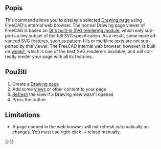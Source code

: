 <languages/>
<div lang="en" dir="ltr" class="mw-content-ltr">
{{docnav|[[Drawing_Clip|Clip]]|[[Drawing_Orthoviews|Ortho Views]]|[[Drawing_Workbench|Drawing Workbench]]|IconL=Drawing_Clip.png|IconC=Workbench_Drawing.svg|IconR=Drawing_Orthoviews.png}}
</div>

{{GuiCommand/cs|Name=Drawing Openbrowser|Name/cs=Drawing Openbrowser|Workbenches=[[Drawing Workbench/cs|Drawing]], Complete|MenuLocation=Drawing → Open Browser|Shortcut=none}}

<span id="Description"></span>
==Popis==

<div lang="en" dir="ltr" class="mw-content-ltr">
This command allows you to display a selected [[Drawing Landscape A3|Drawing page]] using FreeCAD's internal web browser. The normal Drawing page viewer of FreeCAD is based on [http://qt-project.org/doc/qt-5.0/qtsvg/svgrendering.html Qt's built-in SVG rendering module], which only supports a tiny subset of the full SVG specification. As a result, some more advanced SVG features, such as pattern fills or multiline texts are not supported by this viewer. The FreeCAD internal web browser, however, is built on [https://en.wikipedia.org/wiki/WebKit webkit], which is one of the best SVG renderers available, and will correctly render your page with all its features.
</div>

<span id="Usage"></span>
<div class="mw-translate-fuzzy">
==Použití==
</div>

<div lang="en" dir="ltr" class="mw-content-ltr">
# Create a [[Drawing Landscape A3|Drawing page]]
# Add some [[Drawing View|views]] or other content to your page
# [[Std_Refresh|Refresh]] the view if a Drawing view wasn't opened
# Press the {{KEY|[[Image:Drawing Openbrowser.png|16px]] [[Drawing Openbrowser]]}} button
</div>

<div lang="en" dir="ltr" class="mw-content-ltr">
== Limitations ==
</div>

<div lang="en" dir="ltr" class="mw-content-ltr">
* A page opened in the web browser will not refresh automatically on changes. You must use right-click → reload manually.
</div>

<div lang="en" dir="ltr" class="mw-content-ltr">
{{docnav|[[Drawing_Clip|Clip]]|[[Drawing_Orthoviews|Ortho Views]]|[[Drawing_Workbench|Drawing Workbench]]|IconL=Drawing_Clip.png|IconC=Workbench_Drawing.svg|IconR=Drawing_Orthoviews.png}}
</div>

{{Drawing Tools navi{{#translation:}}}}
{{Userdocnavi{{#translation:}}}}